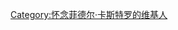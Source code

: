 {{Userbox
  |border-c = #000000
  |border-s = 1
  |id-c     = #ffffff
  |id-s     = 12
  |id-fc    = #000000
  |info-s   = 10
  |info-fc  = #000000
  |id       = [[File:Fidel Castro in Washington.jpg|50px]]
  |info     = 這個用戶永远怀念'''[[菲德尔·卡斯特罗|菲德尔总司令]]'''。
}}

[[Category:怀念菲德尔·卡斯特罗的维基人]]